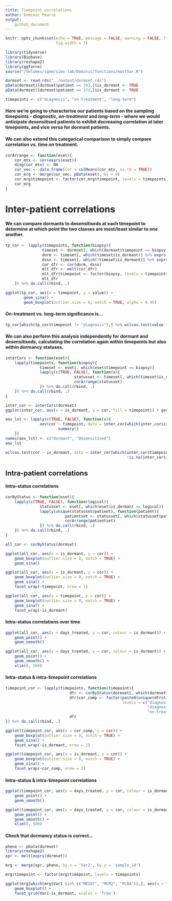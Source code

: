 ```yaml
---
title: Timepoint correlations
author: Dominic Pearce
output:
    github_document
---
```


```r
knitr::opts_chunk$set(echo = TRUE, message = FALSE, warning = FALSE, fig.align = 'center', 
                      fig.width = 7)
```

```r
library(tidyverse)
library(Biobase)
library(reshape2)
library(ggforce)
source("/Volumes/igmm/sims-lab/Dominic/functions/mostVar.R")
```

```r
dormset <- read_rds("../output/dormset.rds")
pData(dormset)[dormset$patient == 343,]$is_dormant <- TRUE
pData(dormset)[dormset$patient == 374,]$is_dormant <- TRUE
```

```r
timepoints <- c("diagnosis", "on-treatment", "long-term")
```

#### Here we're going to characterise our patients based on the sampling timepoints - *diagnostic*, *on-treatment* and *long-term* - where we would anticipate desensitised patients to exhibit decreasing correlation at later timepoints, and vice versa for dormant patients.

#### We can also extend this categorical comparison to simply compare correlation vs. time on treatment.

```r
corArrange <- function(eset){
    cor_mtx <- cor(exprs(eset))
    diag(cor_mtx) <- NA
    cor_vec <- data.frame(cor = colMeans(cor_mtx, na.rm = TRUE))
    cor_mrg <- merge(cor_vec, pData(eset), by = 0)
    cor_mrg$timepoint <- factor(cor_mrg$timepoint, levels = timepoints)
    cor_mrg
}

```

# Inter-patient correlations

#### We can compare dormants to desensitiseds at each timepoint to determine at which point the two classes are most/least similar to one another.

```r
tp_cor <- lapply(timepoints, function(biopsy){
                timeset <- dormset[, which(dormset$timepoint == biopsy)]
                dorm <- timeset[, which(timeset$is_dormant)] %>% exprs()
                dssn <- timeset[, which(!timeset$is_dormant)] %>% exprs()
                cor_dfr <- cor(dorm, dssn)
                mlt_dfr <- melt(cor_dfr)
                mlt_dfr$timepoint <- factor(biopsy, levels = timepoints)
                mlt_dfr
    }) %>% do.call(rbind, .)

ggplot(tp_cor, aes(x = timepoint, y = value)) + 
        geom_sina() +
        geom_boxplot(outlier.size = 0, notch = TRUE, alpha = 0.95) 
```

#### On-treatment vs. long-term significance is...

```r
tp_cor[which(tp_cor$timepoint != "diagnosis"),] %>% wilcox.test(value ~ timepoint, data = .)
```

#### We can also perform this analysis independently for dormant and desensitiseds, calculating the correlation again within timepoints but also within dormancy statuses. 

```r
interCors <- function(eset){
    lapply(timepoints, function(biopsy){
               timeset <- eset[, which(eset$timepoint == biopsy)]
               lapply(c(TRUE, FALSE), function(x){
                              statusset <- timeset[, which(timeset$is_dormant == x)]
                              corArrange(statusset)
               }) %>% do.call(rbind, .)
    }) %>% do.call(rbind, .)
}

inter_cor <- interCors(dormset)
ggplot(inter_cor, aes(x = is_dormant, y = cor, fill = timepoint)) + geom_boxplot(notch = TRUE)

aov_lst <- lapply(c(TRUE, FALSE), function(x){
               aov(cor ~ timepoint, data = inter_cor[which(inter_cor$is_dormant == x),]) %>%
                       summary()
    })
names(aov_lst) <- c("Dormant", "Desensitised")
aov_lst

wilcox.test(cor ~ is_dormant, data = inter_cor[which(inter_cor$timepoint == "diagnosis" & 
                                                     !is.na(inter_cor$is_dormant)), ])
```

## Intra-patient correlations

#### Intra-status correlations

```r
corByStatus <- function(eset){
    lapply(c(TRUE, FALSE), function(logical){
               statusset <- eset[, which(eset$is_dormant == logical)]
               lapply(unique(statusset$patient), function(patient){
                          patientset <- statusset[, which(statusset$patient == patient)]
                          corArrange(patientset)
               }) %>% do.call(rbind, .)
    }) %>% do.call(rbind, .)
}

all_cor <- corByStatus(dormset)
```

```r
ggplot(all_cor, aes(x = is_dormant, y = cor)) + 
    geom_boxplot(outlier.size = 0, notch = TRUE) + 
    geom_sina()

ggplot(all_cor, aes(x = is_dormant, y = cor)) + 
    geom_boxplot(outlier.size = 0, notch = TRUE) + 
    geom_sina() + 
    facet_wrap(~timepoint, nrow = 1)

ggplot(all_cor, aes(x = timepoint, y = cor)) + 
    geom_boxplot(outlier.size = 0, notch = TRUE) + 
    geom_sina() + 
    facet_wrap(~is_dormant)
```

#### Intra-status correlations over time


```r
ggplot(all_cor, aes(x = days_treated, y = cor, colour = is_dormant)) + 
    geom_point() + 
    geom_smooth()

ggplot(all_cor, aes(x = days_treated, y = cor, colour = is_dormant)) + 
    geom_point() + 
    geom_smooth() +
    xlim(0, 500)
```

#### Intra-status & intra-timepoint correlations

```r
timepoint_cor <- lapply(timepoints, function(timepoint){
                            dfr <- corByStatus(dormset[, which(dormset$timepoint != timepoint)])
                            dfr$cor_comp <- factor(paste0(unique(dfr$timepoint), collapse = "-"),
                                                   levels = c("diagnosis-on-treatment", 
                                                              "diagnosis-long-term",
                                                              "on-treatment-long-term"))
                            dfr
}) %>% do.call(rbind, .)

ggplot(timepoint_cor, aes(x = cor_comp, y = cor)) + 
    geom_boxplot(outlier.size = 0, notch = TRUE) +
    geom_sina() +
    facet_wrap(~is_dormant, nrow = 1)

ggplot(timepoint_cor, aes(x = is_dormant, y = cor)) + 
    geom_boxplot(outlier.size = 0, notch = TRUE) +
    geom_sina() +
    facet_wrap(~cor_comp, nrow = 1)
```


#### Intra-status & intra-timepoint correlations

```r
ggplot(timepoint_cor, aes(x = days_treated, y = cor, colour = is_dormant)) +
    geom_point() +
    geom_smooth()

ggplot(timepoint_cor, aes(x = days_treated, y = cor, colour = is_dormant)) +
    geom_point() +
    geom_smooth() +
    xlim(0, 500)
```

#### Check that dormancy status is correct...

```r
pheno <- pData(dormset)
library(reshape2)
xpr <- melt(exprs(dormset))

mrg <- merge(xpr, pheno, by.x = 'Var2', by.y = 'sample_id')

mrg$timepoint <- factor(mrg$timepoint, levels = timepoints)

ggplot(mrg[which(mrg$Var1 %in% c("MKI67", "MCM2", "PCNA")),], aes(x = timepoint, y = value)) +
    geom_boxplot() +
    facet_grid(Var1~is_dormant, scales = 'free')

```

<!-- I'm not convinced this was the best way to perform this comparison (compared to the inter-patient correlations above, so I've removed it for now)
#### How do patients' intra-correlations compare to overall correlation between all patients/samples?

```r
interCorByStatus <- function(eset){
    lapply(c(TRUE, FALSE), function(logical){
               statusset <- eset[, which(eset$is_dormant == logical)]
               corArrange(statusset)
    }) %>% do.call(rbind, .)
}

intercor <- interCorByStatus(dormset)
inter_intra <- rbind(intercor, all_cor)
inter_intra$comparison <- rep(c("inter", "intra"), each = 218)

ggplot(inter_intra, aes(x = comparison, y = cor)) +
    geom_boxplot(notch = TRUE) +
    geom_sina() +
    facet_wrap(~is_dormant)

ggplot(inter_intra, aes(x = is_dormant, y = cor)) +
    geom_boxplot(notch = TRUE) +
    geom_sina() +
    facet_wrap(~comparison)

```
-->
